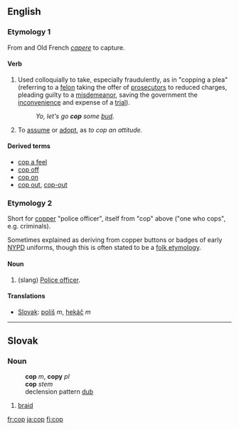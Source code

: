 ==English==

===Etymology 1===
From {{L.}} and Old French  ''[[capere]]'' to capture. 

====Verb====
{{en-infl-reg-consonant|cop||p}}

# Used colloquially to take, especially fraudulently, as in "copping a plea" (referring to a [[felon]] taking the offer of [[prosecutor]]s to reduced charges, pleading guilty to a [[misdemeanor]], saving the government the [[inconvenience]] and expense of a [[trial]]).
#: ''Yo, let's go '''cop''' some [[bud]].''
# To [[assume]] or [[adopt]], as ''to cop an attitude.''

====Derived terms====
*[[cop a feel]]
*[[cop off]]
*[[cop on]]
*[[cop out]], [[cop-out]]

===Etymology 2===
Short for [[copper]] "police officer", itself from "cop" above ("one who cops", e.g. criminals).  

Sometimes explained as deriving from copper buttons or badges of early [[NYPD]] uniforms, though this is often stated to be a [[folk etymology]].

====Noun====
{{en-noun-reg}}

# (slang) [[police officer|Police officer]].

====Translations====
*[[w:Slovak language|Slovak]]: [[poliš]] ''m'', [[hekáč]] ''m''

----

==Slovak==
===Noun===
:'''cop''' ''m'', '''copy''' ''pl''
:'''cop''' ''stem''
:declension pattern [[Slovak declension pattern dub|dub]]
# [[braid]]

[[fr:cop]]
[[ja:cop]]
[[fi:cop]]